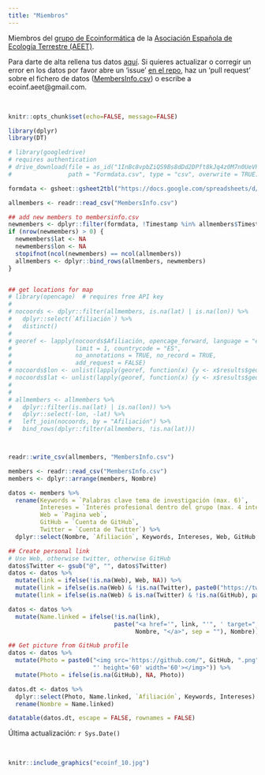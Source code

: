 ```yaml
---
title: "Miembros"
---
```


Miembros del [grupo de Ecoinformática](http://www.aeet.org/es/gruposdetrabajo/ecoinformatica.html) de la [Asociación Española de Ecología Terrestre (AEET)](http://www.aeet.org/). 

Para darte de alta rellena tus datos [aquí](https://docs.google.com/forms/d/e/1FAIpQLScCIlXvN2LtOkj1MNFPK-UzTfkK8jg5ZMXT0OgjyUUJdndo2Q/viewform?c=0&w=1). Si quieres actualizar o corregir un error en los datos por favor abre un 'issue' [en el repo](https://github.com/ecoinfAEET/website), haz un 'pull request' sobre el fichero de datos ([MembersInfo.csv](https://github.com/ecoinfAEET/website/blob/master/MembersInfo.csv)) o escribe a ecoinf.aeet@gmail.com.

<br>

```r
knitr::opts_chunk$set(echo=FALSE, message=FALSE)
```

```r
library(dplyr)
library(DT)
```


```r
# library(googledrive)
# requires authentication
# drive_download(file = as_id("1InBc8vpbZiQS9Bs8dDd2DPft8kJq4z0M7n0UeVPbP8g"),
#                path = "Formdata.csv", type = "csv", overwrite = TRUE)

formdata <- gsheet::gsheet2tbl("https://docs.google.com/spreadsheets/d/1InBc8vpbZiQS9Bs8dDd2DPft8kJq4z0M7n0UeVPbP8g/edit?usp=sharing")

allmembers <- readr::read_csv("MembersInfo.csv")

## add new members to membersinfo.csv
newmembers <- dplyr::filter(formdata, !Timestamp %in% allmembers$Timestamp)
if (nrow(newmembers) > 0) {
  newmembers$lat <- NA
  newmembers$lon <- NA
  stopifnot(ncol(newmembers) == ncol(allmembers))
  allmembers <- dplyr::bind_rows(allmembers, newmembers)
}


## get locations for map
# library(opencage)  # requires free API key
#
# nocoords <- dplyr::filter(allmembers, is.na(lat) | is.na(lon)) %>%
#   dplyr::select(`Afiliación`) %>%
#   distinct()
#
# georef <- lapply(nocoords$Afiliación, opencage_forward, language = "es",
#                  limit = 1, countrycode = "ES",
#                  no_annotations = TRUE, no_record = TRUE,
#                  add_request = FALSE)
# nocoords$lon <- unlist(lapply(georef, function(x) {y <- x$results$geometry.lng; y[is.null(y)] <- NA; y}))
# nocoords$lat <- unlist(lapply(georef, function(x) {y <- x$results$geometry.lat; y[is.null(y)] <- NA; y}))
#
#
# allmembers <- allmembers %>%
#   dplyr::filter(is.na(lat) | is.na(lon)) %>%
#   dplyr::select(-lon, -lat) %>%
#   left_join(nocoords, by = "Afiliación") %>%
#   bind_rows(dplyr::filter(allmembers, !is.na(lat)))



readr::write_csv(allmembers, "MembersInfo.csv")
```


```r
members <- readr::read_csv("MembersInfo.csv")
members <- dplyr::arrange(members, Nombre)
```


```r
datos <- members %>%
  rename(Keywords = `Palabras clave tema de investigación (max. 6)`,
         Intereses = `Interés profesional dentro del grupo (max. 4 intereses)`,
         Web = `Pagina web`,
         GitHub = `Cuenta de GitHub`,
         Twitter = `Cuenta de Twitter`) %>%
  dplyr::select(Nombre, `Afiliación`, Keywords, Intereses, Web, GitHub, Twitter, lon, lat)

## Create personal link
# Use Web, otherwise twitter, otherwise GitHub
datos$Twitter <- gsub("@", "", datos$Twitter)
datos <- datos %>%
  mutate(link = ifelse(!is.na(Web), Web, NA)) %>%
  mutate(link = ifelse(is.na(Web) & !is.na(Twitter), paste0("https://twitter.com/", Twitter), link)) %>%
  mutate(link = ifelse(is.na(Web) & is.na(Twitter) & !is.na(GitHub), paste0("https://github.com/", GitHub), link))

datos <- datos %>%
  mutate(Name.linked = ifelse(!is.na(link), 
                              paste("<a href='", link, "'", ' target="_blank">', 
                                    Nombre, "</a>", sep = ""), Nombre)) 

## Get picture from GitHub profile
datos <- datos %>%
  mutate(Photo = paste0("<img src='https://github.com/", GitHub, ".png", 
                        "' height='60' width='60'></img>")) %>%
  mutate(Photo = ifelse(is.na(GitHub), NA, Photo))

```


```r
datos.dt <- datos %>%
  dplyr::select(Photo, Name.linked, `Afiliación`, Keywords, Intereses) %>%
  rename(Nombre = Name.linked)

datatable(datos.dt, escape = FALSE, rownames = FALSE)
```

Última actualización: `r Sys.Date()`

<br>

```r
knitr::include_graphics("ecoinf_10.jpg")
```

